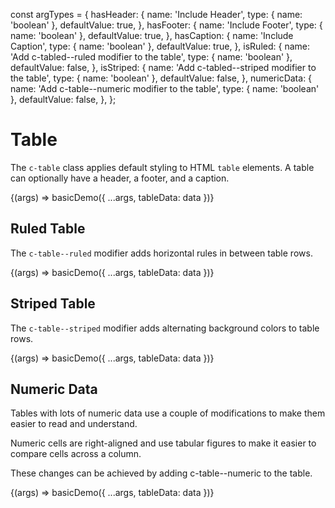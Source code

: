 const argTypes = {
  hasHeader: {
    name: 'Include Header',
    type: { name: 'boolean' },
    defaultValue: true,
  },
  hasFooter: {
    name: 'Include Footer',
    type: { name: 'boolean' },
    defaultValue: true,
  },
  hasCaption: {
    name: 'Include Caption',
    type: { name: 'boolean' },
    defaultValue: true,
  },
  isRuled: {
    name: 'Add c-tabled--ruled modifier to the table',
    type: { name: 'boolean' },
    defaultValue: false,
  },
  isStriped: {
    name: 'Add c-tabled--striped modifier to the table',
    type: { name: 'boolean' },
    defaultValue: false,
  },
  numericData: {
    name: 'Add c-table--numeric modifier to the table',
    type: { name: 'boolean' },
    defaultValue: false,
  },
};

<Meta title="Components/Table" />

# Table

The `c-table` class applies default styling to HTML `table` elements.
A table can optionally have a header, a footer, and a caption.

<Canvas>
  <Story name="Basic" argTypes={argTypes}>
    {(args) => basicDemo({ ...args, tableData: data })}
  </Story>
</Canvas>

## Ruled Table

The `c-table--ruled` modifier adds horizontal rules in between table rows.

<Canvas>
  <Story
    name="Ruled"
    argTypes={{
      ...argTypes,
      isRuled: { ...argTypes.isRuled, defaultValue: true },
    }}
  >
    {(args) => basicDemo({ ...args, tableData: data })}
  </Story>
</Canvas>

## Striped Table

The `c-table--striped` modifier adds alternating background colors to table rows.

<Canvas>
  <Story
    name="Striped"
    argTypes={{
      ...argTypes,
      isStriped: { ...argTypes.isStriped, defaultValue: true },
    }}
  >
    {(args) => basicDemo({ ...args, tableData: data })}
  </Story>
</Canvas>

## Numeric Data

Tables with lots of numeric data use a couple of modifications to make them
easier to read and understand.

Numeric cells are right-aligned and use tabular figures to make it easier to
compare cells across a column.

These changes can be achieved by adding c-table--numeric to the table.

<Canvas>
  <Story
    name="Numeric Data"
    argTypes={{
      ...argTypes,
      numericData: { ...argTypes.numericData, defaultValue: true },
    }}
  >
    {(args) => basicDemo({ ...args, tableData: data })}
  </Story>
</Canvas>
